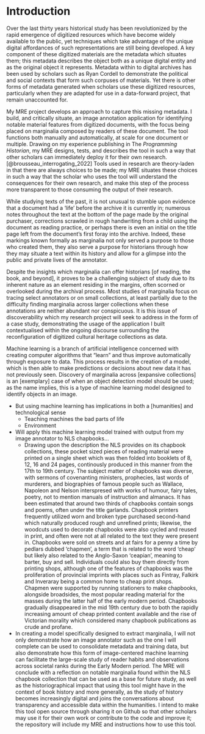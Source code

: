 # Introduction {#intro}

Over the last thirty years historical study has been revolutionized by the rapid emergence of digitized resources which have become widely available to the public, yet techniques which take advantage of the unique digital affordances of such representations are still being developed. A key component of these digitized materials are the metadata which situates them; this metadata describes the object both as a unique digital entity and as the original object it represents. Metadata within to digital archives has been used by scholars such as Ryan Cordell to demonstrate the political and social contexts that form such corpuses of materials. Yet there is other forms of metadata generated when scholars use these digitized resources, particularly when they are adapted for use in a data-forward project, that remain unaccounted for. 

My MRE project develops an approach to capture this missing metadata. I build, and critically situate, an image annotation application for identifying notable material features from digitized documents, with the focus being placed on marginalia composed by readers of these document. The tool functions both manually and automatically, at scale for one document or multiple. Drawing on my experience publishing in The *Programming Historian*, my MRE designs, tests, and describes the tool in such a way that other scholars can immediately deploy it for their own research.[@brousseau_interrogating_2022] Tools used in research are theory-laden in that there are always choices to be made; my MRE situates these choices in such a way that the scholar who uses the tool will understand the consequences for their own research, and make this step of the process more transparent to those consuming the output of their research.

While studying texts of the past, it is not unusual to stumble upon evidence that a document had a ‘life’ before the archive it is currently in; numerous notes throughout the text at the bottom of the page made by the original purchaser, corrections scrawled in rough handwriting from a child using the document as reading practice, or perhaps there is even an initial on the title page left from the document’s first foray into the archive. Indeed, these markings known formally as marginalia not only served a purpose to those who created them, they also serve a purpose for historians through how they may situate a text within its history and allow for a glimpse into the public and private lives of the annotator.

Despite the insights which marginalia can offer historians [of reading, the book, and beyond], it proves to be a challenging subject of study due to its inherent nature as an element residing in the margins, often scorned or overlooked during the archival process. Most studies of marginalia focus on tracing select annotators or on small collections, at least partially due to the difficulty finding marginalia across larger collections when these annotations are neither abundant nor conspicuous. It is this issue of discoverability which my research project will seek to address in the form of a case study, demonstrating the usage of the application I built contextualised within the ongoing discourse surrounding the reconfiguration of digitized cultural heritage collections as data.

Machine learning is a branch of artificial intelligence concerned with creating computer algorithms that "learn" and thus improve automatically through exposure to data. This process results in the creation of a model, which is then able to make predictions or decisions about new data it has not previously seen. Discovery of marginalia across [expansive collections] is an [exemplary] case of when an object detection model should be used; as the name implies, this is a type of machine learning model designed to identify objects in an image.


- But using machine learning has implications in both a [humanities] and technological sense
  - Teaching machines the bad parts of life
  - Environment

- Will apply this machine learning model trained with output from my image annotator to NLS chapbooks...
    - Drawing upon the description the NLS provides on its chapbook collections, these pocket sized pieces of reading material were printed on a single sheet which was then folded into booklets of 8, 12, 16 and 24 pages, continously produced in this manner from the 17th to 19th century. The subject matter of chapbooks was diverse, with sermons of covenanting ministers, prophecies, last words of murderers, and biographies of famous people such as Wallace, Napoleon and Nelson interspresed with works of humour, fairy tales, poetry, not to mention manuals of instruction and almanacs. It has been estimated that around two thirds of chapbooks contain songs and poems, often under the title garlands. Chapbook printers frequently utilized worn and broken type purchased second-hand which naturally produced rough and unrefined prints; likewise, the woodcuts used to decorate chapbooks were also cycled and reused in print, and often were not at all related to the text they were present in. Chapbooks were sold on streets and at fairs for a penny a time by pedlars dubbed 'chapmen', a term that is related to the word 'cheap' but likely also related to the Anglo-Saxon 'ceapian', meaning to barter, buy and sell. Individuals could also buy them directly from printing shops, although one of the features of chapbooks was the proliferation of provincial imprints with places such as Fintray, Falkirk and Inveraray being a common home to cheap print shops. Chapmen were supported by running stationers to make chapbooks, alongside broadsides, the most popular reading material for the masses during the latter half of the early modern period. Chapbooks gradually disappeared in the mid 19th century due to both the rapidly increasing amount of cheap printed content available and the rise of Victorian morality which considered many chapbook publications as crude and profane.

- In creating a model specifically designed to extract marginalia, I will not only demonstrate how an image annotator such as the one I will complete can be used to consolidate metadata and training data, but also demonstrate how this form of image-centered machine learning can facilitate the large-scale study of reader habits and observations across societal ranks during the Early Modern period. The MRE will conclude with a reflection on notable marginalia found within the NLS chapbook collection that can be used as a base for future study, as well as the historiographical impact that using this tool might have in the context of book history and more generally, as the study of history becomes increasingly digital and joins the conversations about transparency and accessible data within the humanities. I intend to make this tool open source through sharing it on Github so that other scholars may use it for their own work or contribute to the code and improve it; the repository will include my MRE and instructions how to use this tool.
